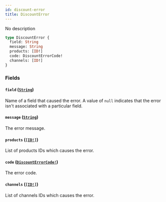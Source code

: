 ```yaml
---
id: discount-error
title: DiscountError
---
```


No description

```graphql
type DiscountError {
  field: String
  message: String
  products: [ID!]
  code: DiscountErrorCode!
  channels: [ID!]
}
```

### Fields

#### `field` ([`String`](/developer/api-reference/scalars/string))

Name of a field that caused the error. A value of `null` indicates that the error isn't associated with a particular field.

#### `message` ([`String`](/developer/api-reference/scalars/string))

The error message.

#### `products` ([`[ID!]`](/developer/api-reference/scalars/id))

List of products IDs which causes the error.

#### `code` ([`DiscountErrorCode!`](/developer/api-reference/enums/discount-error-code))

The error code.

#### `channels` ([`[ID!]`](/developer/api-reference/scalars/id))

List of channels IDs which causes the error.
